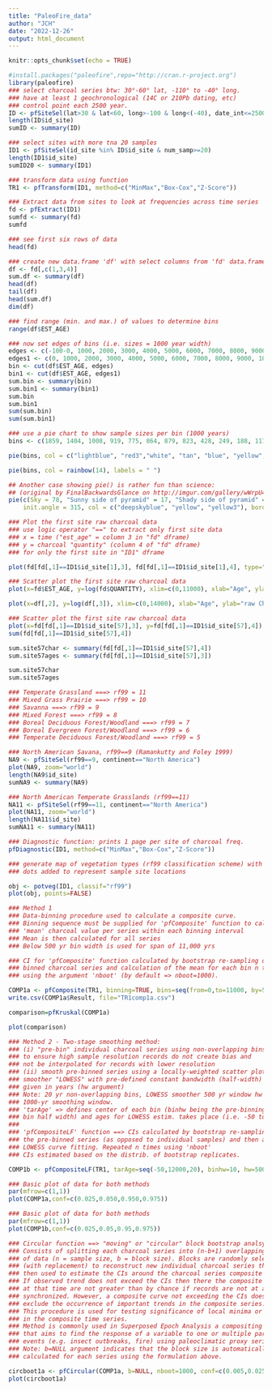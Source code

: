 ```yaml
---
title: "PaleoFire_data"
author: "JCH"
date: "2022-12-26"
output: html_document
---
```


```r
knitr::opts_chunk$set(echo = TRUE)
```


```r
#install.packages("paleofire",repo="http://cran.r-project.org")
library(paleofire)
### select charcoal series btw: 30°-60° lat, -110° to -40° long.
### have at least 1 geochronological (14C or 210Pb dating, etc)
### control point each 2500 year.
ID <- pfSiteSel(lat>30 & lat<60, long>-100 & long<(-40), date_int<=2500, num_version<400)
length(ID$id_site)
sumID <- summary(ID)

### select sites with more tna 20 samples
ID1 <- pfSiteSel(id_site %in% ID$id_site & num_samp>=20)
length(ID1$id_site)
sumID20 <- summary(ID1)

### transform data using function
TR1 <- pfTransform(ID1, method=c("MinMax","Box-Cox","Z-Score"))

```


```r
### Extract data from sites to look at frequencies across time series
fd <- pfExtract(ID1)
sumfd <- summary(fd)
sumfd

### see first six rows of data
head(fd)
```


```r
### create new data.frame 'df' with select columns from 'fd' data.frame
df <- fd[,c(1,3,4)]
sum.df <- summary(df)
head(df)
tail(df)
head(sum.df)
dim(df)
```



```r
### find range (min. and max.) of values to determine bins  
range(df$EST_AGE)

### now set edges of bins (i.e. sizes = 1000 year width)
edges <- c(-100-0, 1000, 2000, 3000, 4000, 5000, 6000, 7000, 8000, 9000, 10000, 11000, 12000, 13000, 14000)
edges1 <- c(0, 1000, 2000, 3000, 4000, 5000, 6000, 7000, 8000, 9000, 10000, 11000, 12000, 13000, 14000)
bin <- cut(df$EST_AGE, edges)
bin1 <- cut(df$EST_AGE, edges1)
sum.bin <- summary(bin)
sum.bin1 <- summary(bin1)
sum.bin
sum.bin1
sum(sum.bin)
sum(sum.bin1)

### use a pie chart to show sample sizes per bin (1000 years)
bins <- c(1859, 1404, 1008, 919, 775, 864, 879, 823, 428, 249, 188, 117, 90, 15)

pie(bins, col = c("lightblue", "red3","white", "tan", "blue", "yellow", "gray75",  "cyan3", "green4", "orange4", "pink", "red1", "gray25", "orange2"), labels = " ")

pie(bins, col = rainbow(14), labels = " ")

```

```r
## Another case showing pie() is rather fun than science:
## (original by FinalBackwardsGlance on http://imgur.com/gallery/wWrpU4X)
pie(c(Sky = 78, "Sunny side of pyramid" = 17, "Shady side of pyramid" = 5),
    init.angle = 315, col = c("deepskyblue", "yellow", "yellow3"), border = FALSE)
```


```r
### Plot the first site raw charcoal data
### use logic operator "==" to extract only first site data
### x = time ("est_age" = column 3 in "fd" dframe)
### y = charcoal "quantity" (column 4 of "fd" dframe)
### for only the first site in "ID1" dframe

plot(fd[fd[,1]==ID1$id_site[1],3], fd[fd[,1]==ID1$id_site[1],4], type="l", main=ID1$site_name[1], xlab="Age", ylab="raw Char")

### Scatter plot the first site raw charcoal data
plot(x=fd$EST_AGE, y=log(fd$QUANTITY), xlim=c(0,11000), xlab="Age", ylab="raw Char")

plot(x=df[,2], y=log(df[,3]), xlim=c(0,14000), xlab="Age", ylab="raw Char")

```


```r
### Scatter plot the first site raw charcoal data
plot(x=fd[fd[,1]==ID1$id_site[57],3], y=fd[fd[,1]==ID1$id_site[57],4])
sum(fd[fd[,1]==ID1$id_site[57],4])

sum.site57char <- summary(fd[fd[,1]==ID1$id_site[57],4])
sum.site57ages <- summary(fd[fd[,1]==ID1$id_site[57],3])

sum.site57char
sum.site57ages

```



```r
### Temperate Grassland ===> rf99 = 11
### Mixed Grass Prairie ===> rf99 = 10
### Savanna ===> rf99 = 9
### Mixed Forest ===> rf99 = 8
### Boreal Deciduous Forest/Woodland ===> rf99 = 7
### Boreal Evergreen Forest/Woodland ===> rf99 = 6
### Temperate Deciduous Forest/Woodland ===> rf99 = 5

### North American Savana, rf99==9 (Ramankutty and Foley 1999)
NA9 <- pfSiteSel(rf99==9, continent=="North America")
plot(NA9, zoom="world")
length(NA9$id_site)
sumNA9 <- summary(NA9)

### North American Temperate Grasslands (rf99==11)
NA11 <- pfSiteSel(rf99==11, continent=="North America")
plot(NA11, zoom="world")
length(NA11$id_site)
sumNA11 <- summary(NA11)

### Diagnostic function: prints 1 page per site of charcoal freq.
pfDiagnostic(ID1, method=c("MinMax","Box-Cox","Z-Score"))
```


```r
### generate map of vegetation types (rf99 classification scheme) with
### dots added to represent sample site locations

obj <- potveg(ID1, classif="rf99")
plot(obj, points=FALSE)

```




```r
### Method 1
### Data-binning procedure used to calculate a composite curve.
### Binning sequence must be supplied for 'pfComposite' function to calculate
### 'mean' charcoal value per series within each binning interval
### Mean is then calculated for all series
### Below 500 yr bin width is used for span of 11,000 yrs

### CI for 'pfComposite' function calculated by bootstrap re-sampling of
### binned charcoal series and calculation of the mean for each bin n times,
### using the argument 'nboot' (by default => nboot=1000).

COMP1a <- pfComposite(TR1, binning=TRUE, bins=seq(from=0,to=11000, by=500))
write.csv(COMP1a$Result, file="TR1comp1a.csv")

```


```r
comparison=pfKruskal(COMP1a)

```


```r
plot(comparison)
```



```r
### Method 2 - Two-stage smoothing method:
### (i) "pre-bin" individual charcoal series using non-overlapping bins
### to ensure high sample resolution records do not create bias and
### not be interpolated for records with lower resolution
### (ii) smooth pre-binned series using a locally-weighted scatter plot
### smoother "LOWESS" with pre-defined constant bandwidth (half-width)
### given in years (hw argument)
### Note: 20 yr non-overlapping bins, LOWESS smoother 500 yr window hw of
### 1000-yr smoothing window.
### 'tarAge' => defines center of each bin (binhw being the pre-binning
### bin half width) and ages for LOWESS estim. takes place (i.e. -50 to 12,000)
###
### 'pfCompositeLF' function ==> CIs calculated by bootstrap re-sampling
### the pre-binned series (as opposed to individual samples) and then applying
### LOWESS curve fitting. Repeated n times using 'nboot'
### CIs estimated based on the distrib. of bootstrap replicates.

COMP1b <- pfCompositeLF(TR1, tarAge=seq(-50,12000,20), binhw=10, hw=500, nboot=1000)
```


```r
### Basic plot of data for both methods
par(mfrow=c(1,1))
plot(COMP1a,conf=c(0.025,0.050,0.950,0.975))

```


```r
### Basic plot of data for both methods
par(mfrow=c(1,1))
plot(COMP1b,conf=c(0.025,0.05,0.95,0.975))

```



```r
### Circular function ==> "moving" or "circular" block bootstrap analsysis
### Consists of splitting each charcoal series into (n-b+1) overlapping blocks
### of data (n = sample size, b = block size). Blocks are randomly selected
### (with replacement) to reconstruct new individual charcoal series that are
### then used to estimate the CIs around the charcoal series composite mean.
### If observed trend does not exceed the CIs then there the composite values
### at that time are not greater than by chance if records are not at all
### synchronized. However, a composite curve not exceeding the CIs does not 
### exclude the occurrence of important trends in the composite series.
### This procedure is used for testing significance of local minima or maxima
### in the composite time series.
### Method is commonly used in Superposed Epoch Analysis a compositing technique
### that aims to find the response of a variable to one or multiple particular
### events (e.g. insect outbreaks, fire) using paleoclimatic proxy series
### Note: b=NULL argument indicates that the block size is automatically
### calculated for each series using the formulation above.

circboot1a <- pfCircular(COMP1a, b=NULL, nboot=1000, conf=c(0.005,0.025,0.050, 0.950, 0.975,0.995))
plot(circboot1a)
```










